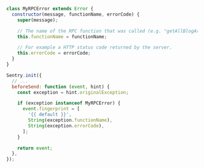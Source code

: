 ```javascript
class MyRPCError extends Error {
  constructor(message, functionName, errorCode) {
    super(message);

    // The name of the RPC function that was called (e.g. "getAllBlogArticles")
    this.functionName = functionName;

    // For example a HTTP status code returned by the server.
    this.errorCode = errorCode;
  }
}

Sentry.init({
  // ...
  beforeSend: function (event, hint) {
    const exception = hint.originalException;

    if (exception instanceof MyRPCError) {
      event.fingerprint = [
        '{{ default }}',
        String(exception.functionName),
        String(exception.errorCode),
      ];
    }

    return event;
  },
});
```

